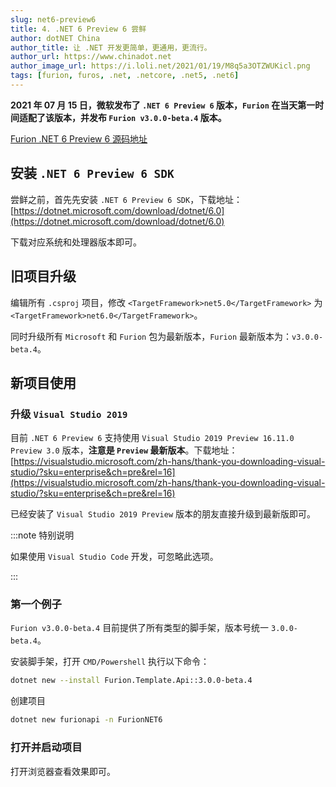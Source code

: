 ```yaml
---
slug: net6-preview6
title: 4. .NET 6 Preview 6 尝鲜
author: dotNET China
author_title: 让 .NET 开发更简单，更通用，更流行。
author_url: https://www.chinadot.net
author_image_url: https://i.loli.net/2021/01/19/M8q5a3OTZWUKicl.png
tags: [furion, furos, .net, .netcore, .net5, .net6]
---
```



**2021 年 07 月 15 日，微软发布了 `.NET 6 Preview 6` 版本，`Furion` 在当天第一时间适配了该版本，并发布 `Furion v3.0.0-beta.4` 版本。**

[Furion .NET 6 Preview 6 源码地址](https://gitee.com/dotnetchina/Furion/tree/net6.0-preview6.2/)

## 安装 `.NET 6 Preview 6 SDK`

尝鲜之前，首先先安装 `.NET 6 Preview 6 SDK`，下载地址：[https://dotnet.microsoft.com/download/dotnet/6.0](https://dotnet.microsoft.com/download/dotnet/6.0)

下载对应系统和处理器版本即可。

## 旧项目升级

编辑所有 `.csproj` 项目，修改 `<TargetFramework>net5.0</TargetFramework>` 为 `<TargetFramework>net6.0</TargetFramework>`。

同时升级所有 `Microsoft` 和 `Furion` 包为最新版本，`Furion` 最新版本为：`v3.0.0-beta.4`。

## 新项目使用

### 升级 `Visual Studio 2019`

目前 `.NET 6 Preview 6` 支持使用 `Visual Studio 2019 Preview 16.11.0 Preview 3.0` 版本，**注意是 `Preview` 最新版本**。下载地址：[https://visualstudio.microsoft.com/zh-hans/thank-you-downloading-visual-studio/?sku=enterprise&ch=pre&rel=16](https://visualstudio.microsoft.com/zh-hans/thank-you-downloading-visual-studio/?sku=enterprise&ch=pre&rel=16)

已经安装了 `Visual Studio 2019 Preview` 版本的朋友直接升级到最新版即可。

:::note 特别说明

如果使用 `Visual Studio Code` 开发，可忽略此选项。

:::

### 第一个例子

`Furion v3.0.0-beta.4` 目前提供了所有类型的脚手架，版本号统一 `3.0.0-beta.4`。

安装脚手架，打开 `CMD/Powershell` 执行以下命令：

```bash
dotnet new --install Furion.Template.Api::3.0.0-beta.4
```

创建项目

```bash
dotnet new furionapi -n FurionNET6
```

### 打开并启动项目

打开浏览器查看效果即可。
